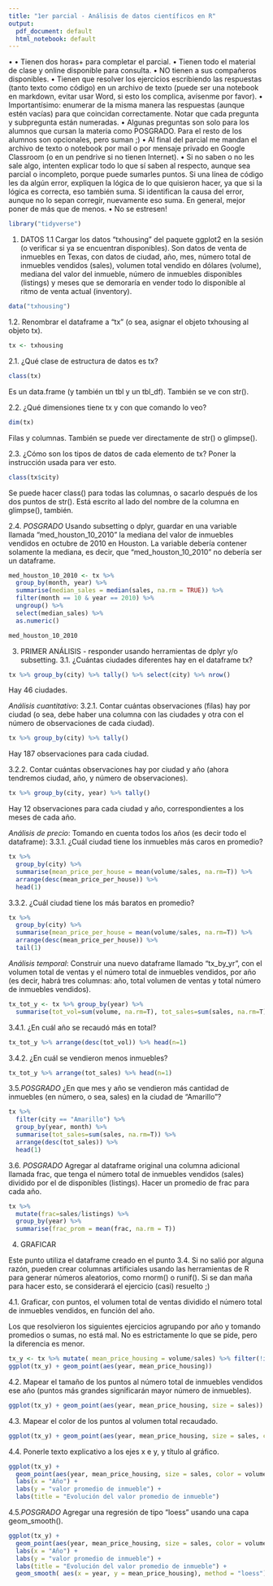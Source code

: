 ```yaml
---
title: "1er parcial - Análisis de datos científicos en R"
output:
  pdf_document: default
  html_notebook: default
---
```


• •	Tienen dos horas+ para completar el parcial.
•	Tienen todo el material de clase y online disponible para consulta.
•	NO tienen a sus compañeros disponibles.
•	Tienen que resolver los ejercicios escribiendo las respuestas (tanto texto como código) en un archivo de texto (puede ser una notebook en markdown, evitar usar Word, si esto los complica, avísenme por favor).
•	Importantísimo: enumerar de la misma manera las respuestas (aunque estén vacías) para que coincidan correctamente. Notar que cada pregunta y subpregunta están numeradas.
•	Algunas preguntas son solo para los alumnos que cursan la materia como POSGRADO. Para el resto de los alumnos son opcionales, pero suman ;)
•	Al final del parcial me mandan el archivo de texto o notebook por mail o por mensaje privado en Google Classroom (o en un pendrive si no tienen Internet).
•	Si no saben o no les sale algo, intenten explicar todo lo que sí saben al respecto, aunque sea parcial o incompleto, porque puede sumarles puntos. Si una línea de código les da algún error, expliquen la lógica de lo que quisieron hacer, ya que si la lógica es correcta, eso también suma. Si identifican la causa del error, aunque no lo sepan corregir, nuevamente eso suma. En general, mejor poner de más que de menos.
•	No se estresen!


```r
library("tidyverse")
```

1.	DATOS
1.1	Cargar los datos “txhousing” del paquete ggplot2 en la sesión (o verificar si ya se encuentran disponibles). Son datos de venta de inmuebles en Texas, con datos de ciudad, año, mes, número total de inmuebles vendidos (sales), volumen total vendido en dólares (volume), mediana del valor del inmueble, número de inmuebles disponibles (listings) y meses que se demoraría en vender todo lo disponible al ritmo de venta actual (inventory).

```r
data("txhousing")
```

1.2. Renombrar el dataframe a “tx” (o sea, asignar el objeto txhousing al objeto tx).

```r
tx <- txhousing
```

2.1. ¿Qué clase de estructura de datos es tx?

```r
class(tx)
```
Es un data.frame (y también un tbl y un tbl_df). También se ve con str().


2.2. ¿Qué dimensiones tiene tx y con que comando lo veo?

```r
dim(tx)
```
Filas y columnas. También se puede ver directamente de str() o glimpse().

2.3. ¿Cómo son los tipos de datos de cada elemento de tx? Poner la instrucción usada para ver esto.

```r
class(tx$city)
```
Se puede hacer class() para todas las columnas, o sacarlo después de los dos puntos de str(). Está escrito al lado del nombre de la columna en glimpse(), también.

2.4.	*POSGRADO* Usando subsetting o dplyr, guardar en una variable llamada “med_houston_10_2010” la mediana del valor de inmuebles vendidos en octubre de 2010 en Houston. La variable debería contener solamente la mediana, es decir, que “med_houston_10_2010” no debería ser un dataframe.

```r
med_houston_10_2010 <- tx %>% 
  group_by(month, year) %>% 
  summarise(median_sales = median(sales, na.rm = TRUE)) %>% 
  filter(month == 10 & year == 2010) %>% 
  ungroup() %>% 
  select(median_sales) %>% 
  as.numeric()

med_houston_10_2010
```

3. PRIMER ANÁLISIS - responder usando herramientas de dplyr y/o subsetting.
3.1. ¿Cuántas ciudades diferentes hay en el dataframe tx?

```r
tx %>% group_by(city) %>% tally() %>% select(city) %>% nrow()
```
Hay 46 ciudades. 

_Análisis cuantitativo_:
3.2.1.	Contar cuántas observaciones (filas) hay por ciudad (o sea, debe haber una columna con las ciudades y otra con el número de observaciones de cada ciudad). 

```r
tx %>% group_by(city) %>% tally()
```
Hay 187 observaciones para cada ciudad. 

3.2.2.	Contar cuántas observaciones hay por ciudad y año (ahora tendremos ciudad, año, y número de observaciones).

```r
tx %>% group_by(city, year) %>% tally()

```
Hay 12 observaciones para cada ciudad y año, correspondientes a los meses de cada año. 

_Análisis de precio_:
Tomando en cuenta todos los años (es decir todo el dataframe):
3.3.1. ¿Cuál ciudad tiene los inmuebles más caros en promedio?

```r
tx %>% 
  group_by(city) %>% 
  summarise(mean_price_per_house = mean(volume/sales, na.rm=T)) %>% 
  arrange(desc(mean_price_per_house)) %>% 
  head(1)
```

3.3.2.	¿Cuál ciudad tiene los más baratos en promedio?

```r
tx %>% 
  group_by(city) %>% 
  summarise(mean_price_per_house = mean(volume/sales, na.rm=T)) %>% 
  arrange(desc(mean_price_per_house)) %>% 
  tail(1)
```
_Análisis temporal_: 
Construir una nuevo dataframe llamado “tx_by_yr”, con el volumen total de ventas y el número total de inmuebles vendidos, por año (es decir, habrá tres columnas: año, total volumen de ventas y total número de inmuebles vendidos). 
```r
tx_tot_y <- tx %>% group_by(year) %>% 
  summarise(tot_vol=sum(volume, na.rm=T), tot_sales=sum(sales, na.rm=T)) 
```

3.4.1.	¿En cuál año se recaudó más en total? 
```r
tx_tot_y %>% arrange(desc(tot_vol)) %>% head(n=1)
```
3.4.2.	¿En cuál se vendieron menos inmuebles?
```r
tx_tot_y %>% arrange(tot_sales) %>% head(n=1)
```

3.5.*POSGRADO* ¿En que mes y año se vendieron más cantidad de inmuebles (en número, o sea, sales) en la ciudad de “Amarillo”?

```r
tx %>% 
  filter(city == "Amarillo") %>% 
  group_by(year, month) %>% 
  summarise(tot_sales=sum(sales, na.rm=T)) %>%
  arrange(desc(tot_sales)) %>%
  head(1)
```

3.6. *POSGRADO* Agregar al dataframe original una columna adicional llamada frac, que tenga el número total de inmuebles vendidos (sales) dividido por el de disponibles (listings). Hacer un promedio de frac para cada año.

```r
tx %>% 
  mutate(frac=sales/listings) %>% 
  group_by(year) %>% 
  summarise(frac_prom = mean(frac, na.rm = T))
```

4. GRAFICAR

Este punto utiliza el dataframe creado en el punto 3.4. Si no salió por alguna razón, pueden crear columnas artificiales usando las herramientas de R para generar números aleatorios, como rnorm() o runif(). Si se dan maña para hacer esto, se considerará el ejercicio (casi) resuelto ;)

4.1. Graficar, con puntos, el volumen total de ventas dividido el número total de inmuebles vendidos, en función del año.

Los que resolvieron los siguientes ejercicios agrupando por año y tomando promedios o sumas, no está mal. No es estrictamente lo que se pide, pero la diferencia es menor.

```r
tx_y <- tx %>% mutate( mean_price_housing = volume/sales) %>% filter(!is.na(mean_price_housing))
ggplot(tx_y) + geom_point(aes(year, mean_price_housing))
```

4.2. Mapear el tamaño de los puntos al número total de inmuebles vendidos ese año (puntos más grandes significarán mayor número de inmuebles).

```r
ggplot(tx_y) + geom_point(aes(year, mean_price_housing, size = sales))
```
4.3.	Mapear el color de los puntos al volumen total recaudado.
```r
ggplot(tx_y) + geom_point(aes(year, mean_price_housing, size = sales, color = volume))
```

4.4. Ponerle texto explicativo a los ejes x e y, y título al gráfico.
```r
ggplot(tx_y) + 
  geom_point(aes(year, mean_price_housing, size = sales, color = volume)) +
  labs(x = "Año") +
  labs(y = "valor promedio de inmueble") + 
  labs(title = "Evolución del valor promedio de inmueble")
```

4.5.*POSGRADO* Agregar una regresión de tipo "loess" usando una capa geom_smooth().

```r
ggplot(tx_y) + 
  geom_point(aes(year, mean_price_housing, size = sales, color = volume)) +
  labs(x = "Año") +
  labs(y = "valor promedio de inmueble") + 
  labs(title = "Evolución del valor promedio de inmueble") + 
  geom_smooth( aes(x = year, y = mean_price_housing), method = "loess")
```





